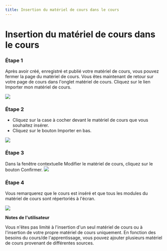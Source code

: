 ```yaml
--- 
title: Insertion du matériel de cours dans le cours 
--- 
```




# Insertion du matériel de cours dans le cours 

 ### Étape 1 

 Après avoir créé, enregistré et publié votre matériel de cours, vous pouvez fermer la page du matériel de cours. Vous êtes maintenant de retour sur votre page de cours dans l'onglet matériel de cours. 
 Cliquez sur le lien Importer mon matériel de cours. 

![](/img/ulearning/teacher/prepare28.png)

 ### Étape 2 
 - Cliquez sur la case à cocher devant le matériel de cours que vous souhaitez insérer. 
 - Cliquez sur le bouton Importer en bas. 

 ![]( /img/ulearning/teacher/prepare29.png) 

 ### Étape 3 

 Dans la fenêtre contextuelle Modifier le matériel de cours, cliquez sur le bouton Confirmer. 
 ![]( /img/ulearning/teacher/prepare30.png) 

 ### Étape 4 

 Vous remarquerez que le cours est inséré et que tous les modules du matériel de cours sont répertoriés à l'écran. 
 
 ![]( /img/ulearning/teacher/prepare31.png) 

 **Notes de l'utilisateur** 

 Vous n'êtes pas limité à l'insertion d'un seul matériel de cours ou à l'insertion de votre propre matériel de cours uniquement. En fonction des besoins du cours/de l'apprentissage, vous pouvez ajouter plusieurs matériel de cours provenant de différentes sources.
